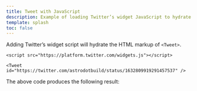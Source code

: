 ```yaml
---
title: Tweet with JavaScript
description: Example of loading Twitter’s widget JavaScript to hydrate the Astro Embed Tweet component
template: splash
toc: false
---
```



Adding Twitter’s widget script will hydrate the HTML markup of `<Tweet>`.

```astro
<script src="https://platform.twitter.com/widgets.js"></script>

<Tweet id="https://twitter.com/astrodotbuild/status/1632809919291457537" />
```

The above code produces the following result:

<script src="https://platform.twitter.com/widgets.js"></script>

<Tweet id="https://twitter.com/astrodotbuild/status/1632809919291457537" />

<LinkCard title="See full Tweet docs" href="/components/twitter/" />
